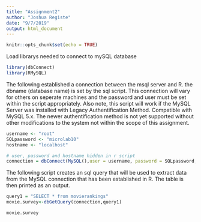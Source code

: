 ```yaml
---
title: "Assignment2"
author: "Joshua Registe"
date: "9/7/2019"
output: html_document
---
```


```r
knitr::opts_chunk$set(echo = TRUE)
```


Load librarys needed to connect to mySQL database

```r
library(dbConnect)
library(RMySQL)
```


The following established a connection between the msql server and R. the dbname (database name) is set by the sql script. This connection will vary for others on seperate machines and the password and user must be set within the script appropriately. Also note, this script will work if the MySQL Server was installed with Legacy Authentification Method. Compatible with MySQL 5.x. The newer authentification method is not yet supported without other modifications to the system not within the scope of this assignment.
```r
username <- "root"
SQLpassword <- "microlab10"
hostname <- "localhost"
```



```r
# user, password and hostname hidden in r script
connection = dbConnect(MySQL(),user = username, password = SQLpassword, dbname = 'database1', host = hostname, port = 3306)
```


The following script creates an sql query that will be used to extract data from the MySQL connection that has been established in R. The table is then printed as an output.


```r
query1 = "SELECT * from movierankings"
movie.survey<-dbGetQuery(connection,query1)

movie.survey
```

